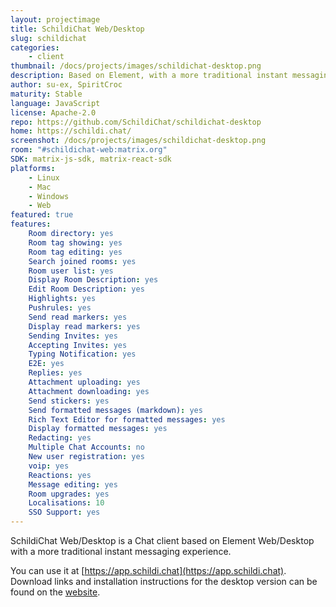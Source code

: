```yaml
---
layout: projectimage
title: SchildiChat Web/Desktop
slug: schildichat
categories:
    - client
thumbnail: /docs/projects/images/schildichat-desktop.png
description: Based on Element, with a more traditional instant messaging experience.
author: su-ex, SpiritCroc
maturity: Stable
language: JavaScript
license: Apache-2.0
repo: https://github.com/SchildiChat/schildichat-desktop
home: https://schildi.chat/
screenshot: /docs/projects/images/schildichat-desktop.png
room: "#schildichat-web:matrix.org"
SDK: matrix-js-sdk, matrix-react-sdk
platforms:
    - Linux
    - Mac
    - Windows
    - Web
featured: true
features:
    Room directory: yes
    Room tag showing: yes
    Room tag editing: yes
    Search joined rooms: yes
    Room user list: yes
    Display Room Description: yes
    Edit Room Description: yes
    Highlights: yes
    Pushrules: yes
    Send read markers: yes
    Display read markers: yes
    Sending Invites: yes
    Accepting Invites: yes
    Typing Notification: yes
    E2E: yes
    Replies: yes
    Attachment uploading: yes
    Attachment downloading: yes
    Send stickers: yes
    Send formatted messages (markdown): yes
    Rich Text Editor for formatted messages: yes
    Display formatted messages: yes
    Redacting: yes
    Multiple Chat Accounts: no
    New user registration: yes
    voip: yes
    Reactions: yes
    Message editing: yes
    Room upgrades: yes
    Localisations: 10
    SSO Support: yes
---
```


SchildiChat Web/Desktop is a Chat client based on Element Web/Desktop with a more traditional instant messaging experience.

You can use it at [https://app.schildi.chat](https://app.schildi.chat).
Download links and installation instructions for the desktop version can be found on the [website](https://schildi.chat/desktop).
